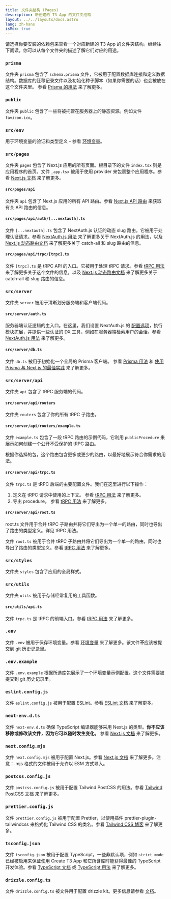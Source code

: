 ```yaml
---
title: 文件夹结构 (Pages)
description: 新创建的 T3 App 的文件夹结构
layout: ../../layouts/docs.astro
lang: zh-hans
isMdx: true
---
```



请选择你要安装的依赖包来查看一个对应新建的 T3 App 的文件夹结构。继续往下阅读，你可以从每个文件夹的描述了解它们对应的用途。

<Form />

<Diagram />

<div data-components="prisma">

### `prisma`

文件夹 `prisma` 包含了 `schema.prisma` 文件，它被用于配置数据库连接和定义数据结构。数据库的迁移记录文件以及初始化种子脚本（如果你需要的话）也会被放在这个文件夹里。 参看 [Prisma 的用法](/zh-hans/usage/prisma) 来了解更多。

</div>
<div>

### `public`

文件夹 `public` 包含了一些将被托管在服务器上的静态资源。例如文件 `favicon.ico`。

</div>
<div>

### `src/env`

用于环境变量的验证和类型定义 - 参看 [环境变量](/zh-hans/usage/env-variables)。

</div>
<div>

### `src/pages`

文件夹 `pages` 包含了 Next.js 应用的所有页面。根目录下的文件 `index.tsx` 则是应用程序的首页。文件 `_app.tsx` 被用于使用 provider 来包裹整个应用程序。参看 [Next.js 文档](https://nextjs.org/docs/basic-features/pages) 来了解更多。

</div>
<div data-components="nextauth trpc">

#### `src/pages/api`

文件夹 `api` 包含了 Next.js 应用的所有 API 路由。参看 [Next.js API 路由](https://nextjs.org/docs/api-routes/introduction) 来获取有关 API 路由的信息。

</div>
<div data-components="nextauth">

#### `src/pages/api/auth/[...nextauth].ts`

文件 `[...nextauth].ts` 包含了 NextAuth.js 认证的动态 slug 路由。它被用于处理认证请求。参看 [NextAuth.js 用法](/zh-hans/usage/next-auth) 来了解更多关于 NextAuth.js 的用法，以及 [Next.js 动态路由文档](https://nextjs.org/docs/routing/dynamic-routes) 来了解更多关于 catch-all 和 slug 路由的信息。

</div>
<div data-components="trpc">

#### `src/pages/api/trpc/[trpc].ts`

文件 `[trpc].ts` 是 tRPC API 的入口。它被用于处理 tRPC 请求。参看 [tRPC 用法](/zh-hans/usage/trpc#-pagesapitrpctrpcts) 来了解更多关于这个文件的信息，以及 [Next.js 动态路由文档](https://nextjs.org/docs/routing/dynamic-routes) 来了解更多关于 catch-all 和 slug 路由的信息。

</div>
<div data-components="trpc prisma nextauth">

### `src/server`

文件夹 `server` 被用于清晰划分服务端和客户端代码。

</div>
<div data-components="nextauth+trpc">

#### `src/server/auth.ts`

服务器端认证逻辑的主入口。在这里，我们设置 NextAuth.js 的 [配置选项](/zh-hans/usage/next-auth)，执行 [模块扩展](/zh-hans/usage/next-auth#inclusion-of-userid-on-the-session)，并提供一些认证的 DX 工具，例如在服务器端检索用户的会话。参看 [NextAuth.js 用法](/zh-hans/usage/next-auth#搭配-trpc-的用法) 来了解更多。

</div>
<div data-components="prisma">

#### `src/server/db.ts`

文件 `db.ts` 被用于初始化一个全局的 Prisma 客户端。 参看 [Prisma 用法](/zh-hans/usage/prisma#prisma-客户端) 和 [使用 Prisma 与 Next.js 的最佳实践](https://www.prisma.io/docs/guides/database/troubleshooting-orm/help-articles/nextjs-prisma-client-dev-practices) 来了解更多。

</div>
<div data-components="trpc">

### `src/server/api`

文件夹 `api` 包含了 tRPC 服务端的代码。

</div>
<div data-components="trpc">

#### `src/server/api/routers`

文件夹 `routers` 包含了你的所有 tRPC 子路由。

</div>
<div data-components="trpc">

#### `src/server/api/routers/example.ts`

文件 `example.ts` 包含了一段 tRPC 路由的示例代码，它利用 `publicProcedure` 来展示如何创建一个公开不受保护的 tRPC 路由。

根据你选择的包，这个路由包含更多或更少的路由，以最好地展示符合你需求的用法。

</div>
<div data-components="trpc">

#### `src/server/api/trpc.ts`

文件 `trpc.ts` 是 tRPC 后端的主要配置文件。我们在这里进行以下操作：

1. 定义在 tRPC 请求中使用的上下文。 参看 [tRPC 用法](usage/trpc#-serverapitrpcts) 来了解更多。
2. 导出 procedure。 参看 [tRPC 用法](usage/trpc#-serverapitrpcts) 来了解更多。

</div>
<div data-components="trpc">

#### `src/server/api/root.ts`

root.ts 文件用于合并 tRPC 子路由并将它们导出为一个单一的路由，同时也导出了路由的类型定义。详见 tRPC 用法。

文件 `root.ts` 被用于合并 tRPC 子路由并将它们导出为一个单一的路由，同时也导出了路由的类型定义。参看 [tRPC 用法](usage/trpc#-serverapirootts) 来了解更多。

</div>
<div>

### `src/styles`

文件夹 `styles` 包含了应用的全局样式。

</div>
<div data-components="trpc">

### `src/utils`

文件夹 `utils` 被用于存储经常复用的工具函数。

</div>
<div data-components="trpc">

#### `src/utils/api.ts`

文件 `trpc.ts` 是 tRPC 的前端入口。参看 [tRPC 用法](/zh-hans/usage/trpc#-utilsapits) 来了解更多。

</div>
<div>

### `.env`

文件 `.env` 被用于保存环境变量。参看 [环境变量](/zh-hans/usage/env-variables) 来了解更多。该文件**不**应该被提交到 git 历史记录里。

</div>
<div>

### `.env.example`

文件 `.env.example` 根据所选库包展示了一个环境变量示例配置。这个文件需要被提交到 git 历史记录里。

</div>
<div>

### `eslint.config.js`

文件 `eslint.config.js` 被用于配置 ESLint。参看 [ESLint 文档](https://eslint.org/docs/latest/user-guide/configuring/configuration-files) 来了解更多。

</div>
<div>

### `next-env.d.ts`

文件 `next-env.d.ts` 确保 TypeScript 编译器能够采用 Next.js 的类型。**你不应该移除或修改该文件，因为它可以随时发生变化。** 参看 [Next.js 文档](https://nextjs.org/docs/basic-features/typescript#existing-projects) 来了解更多。

</div>
<div>

### `next.config.mjs`

文件 `next.config.mjs` 被用于配置 Next.js。参看 [Next.js 文档](https://nextjs.org/docs/api-reference/next.config.js/introduction) 来了解更多。注意：.mjs 格式的文件被用于允许以 ESM 方式导入。

</div>
<div data-components="tailwind">

### `postcss.config.js`

文件 `postcss.config.js` 被用于配置 Tailwind PostCSS 的用法。参看 [Tailwind PostCSS 文档](https://tailwindcss.com/docs/installation/using-postcss) 来了解更多。

</div>
<div data-components="tailwind">

### `prettier.config.js`

文件 `prettier.config.js` 被用于配置 Prettier，以使用插件 prettier-plugin-tailwindcss 来格式化 Tailwind CSS 的类名。参看 [Tailwind CSS 博客](https://tailwindcss.com/blog/automatic-class-sorting-with-prettier) 来了解更多。

</div>
<div>

### `tsconfig.json`

文件 `tsconfig.json` 被用于配置 TypeScript。一些非默认项，例如 `strict mode` 已经被启用来保证使用 Create T3 App 和它所含库时能获得最佳的 TypeScript 开发体验。参看 [TypeScript 文档](https://www.typescriptlang.org/docs/handbook/tsconfig-json.html) 或 [TypeScript 用法](/zh-hans/usage/typescript) 来了解更多。

</div>
<div>

### `drizzle.config.ts`

文件 `drizzle.config.ts` 被文件用于配置 drizzle kit。更多信息请参看 [文档](https://orm.drizzle.team/kit-docs/config-reference)。

</div>
